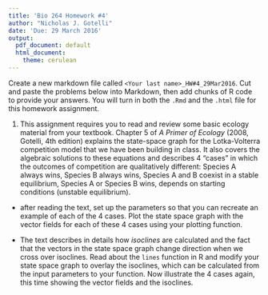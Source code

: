 ```yaml
---
title: 'Bio 264 Homework #4'
author: "Nicholas J. Gotelli"
date: 'Due: 29 March 2016'
output:
  pdf_document: default
  html_document:
    theme: cerulean
---
```


Create a new markdown file called `<Your last name>_HW#4_29Mar2016`. Cut and paste the problems below into Markdown, then add chunks of R code to provide your answers. You will turn in both the `.Rmd` and the `.html` file for this homework assignment.

1. This assignment requires you to read and review some basic ecology material from  your textbook. Chapter 5 of *A Primer of Ecology* (2008, Gotelli, 4th edition) explains the state-space graph for the Lotka-Volterra competition model that we have been building in class. It also covers the algebraic solutions to these equations and describes 4 "cases" in which the outcomes of competition are qualitatively different: Species A always wins, Species B always wins, Species A and B coexist in a stable equilibrium, Species A or Species B wins, depends on starting conditions (unstable equilibrium).

- after reading the text, set up the parameters so that you can recreate an example of each of the 4 cases. Plot the state space graph with the vector fields for each of these 4 cases using your plotting function.

- The text describes in details how *isoclines* are calculated and the fact that the vectors in the state space graph change direction when we cross over isoclines. Read about the `lines` function in R and modify your state space graph to overlay the isoclines, which can be calculated from the input parameters to your function. Now illustrate the 4 cases again, this time showing the vector fields and the isoclines.
